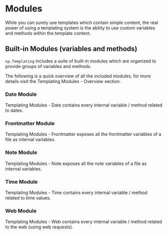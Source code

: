
# Modules
While you can surely use templates which contain simple content, the real power of using a templating system is the ability to use custom variables and methods within the template content.

## Built-in Modules (variables and methods)
`np.Templating` includes a suite of built-in modules which are organized to provide groups of variables and methods.

The following is a quick overview of all the included modules, for more details visit the <Link href="templating-modules-overview">Templating Modules - Overview</Link> section.

### Date Module
<Link href="templating-modules-date">Templating Modules - Date</Link> contains every internal variable / method related to dates.

### Frontmatter Module
<Link href="templating-modules-frontmatter">Templating Modules - Frontmatter</Link> exposes all the frontmatter variables of a file as internal variables.

### Note Module
<Link href="templating-modules-note">Templating Modules - Note</Link> exposes all the note variables of a file as internal variables.

### Time Module
<Link href="templating-modules-time">Templating Modules - Time</Link> contains every internal variable / method related to time values.

### Web Module
<Link href="templating-modules-web">Templating Modules - Web</Link> contains every internal variable / method related to the web (using web requests).
